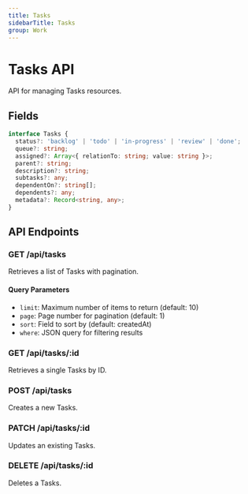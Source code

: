 ```yaml
---
title: Tasks
sidebarTitle: Tasks
group: Work
---
```



# Tasks API

API for managing Tasks resources.




## Fields

```typescript
interface Tasks {
  status?: 'backlog' | 'todo' | 'in-progress' | 'review' | 'done';
  queue?: string;
  assigned?: Array<{ relationTo: string; value: string }>;
  parent?: string;
  description?: string;
  subtasks?: any;
  dependentOn?: string[];
  dependents?: any;
  metadata?: Record<string, any>;
}
```




## API Endpoints

### GET /api/tasks
Retrieves a list of Tasks with pagination.

#### Query Parameters
- `limit`: Maximum number of items to return (default: 10)
- `page`: Page number for pagination (default: 1)
- `sort`: Field to sort by (default: createdAt)
- `where`: JSON query for filtering results

### GET /api/tasks/:id
Retrieves a single Tasks by ID.

### POST /api/tasks
Creates a new Tasks.

### PATCH /api/tasks/:id
Updates an existing Tasks.

### DELETE /api/tasks/:id
Deletes a Tasks.


